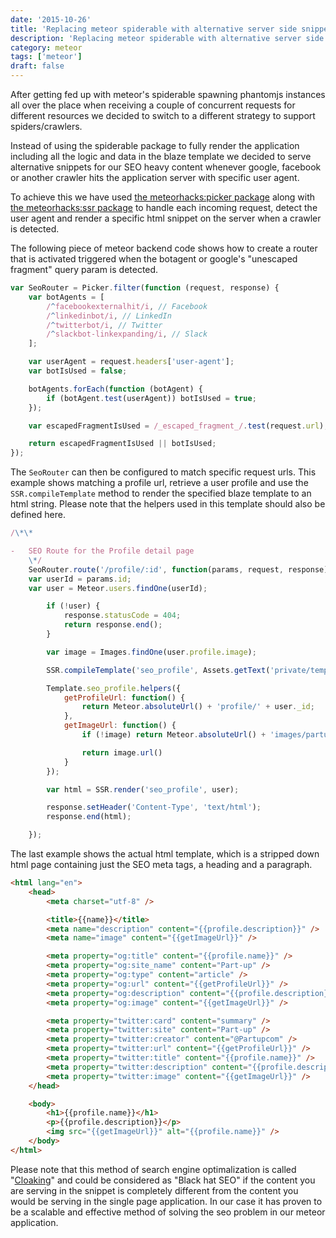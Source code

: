 ```yaml
---
date: '2015-10-26'
title: 'Replacing meteor spiderable with alternative server side snippet rendering'
description: 'Replacing meteor spiderable with alternative server side snippet rendering'
category: meteor
tags: ['meteor']
draft: false
---
```


After getting fed up with meteor's spiderable spawning phantomjs instances all over the place when receiving a couple of concurrent requests for different resources we decided to switch to a different strategy to support spiders/crawlers.

Instead of using the spiderable package to fully render the application including all the logic and data in the blaze template we decided to serve alternative snippets for our SEO heavy content whenever google, facebook or another crawler hits the application server with specific user agent.

To achieve this we have used [the meteorhacks:picker package](https://github.com/meteorhacks/picker) along with [the meteorhacks:ssr package](https://github.com/meteorhacks/meteor-ssr) to handle each incoming request, detect the user agent and render a specific html snippet on the server when a crawler is detected.

The following piece of meteor backend code shows how to create a router that is activated triggered when the botagent or google's "unescaped fragment" query param is detected.

```javascript
var SeoRouter = Picker.filter(function (request, response) {
    var botAgents = [
        /^facebookexternalhit/i, // Facebook
        /^linkedinbot/i, // LinkedIn
        /^twitterbot/i, // Twitter
        /^slackbot-linkexpanding/i, // Slack
    ];

    var userAgent = request.headers['user-agent'];
    var botIsUsed = false;

    botAgents.forEach(function (botAgent) {
        if (botAgent.test(userAgent)) botIsUsed = true;
    });

    var escapedFragmentIsUsed = /_escaped_fragment_/.test(request.url);

    return escapedFragmentIsUsed || botIsUsed;
});
```

The `SeoRouter` can then be configured to match specific request urls. This example shows matching a profile url, retrieve a user profile and use the `SSR.compileTemplate` method to render the specified blaze template to an html string. Please note that the helpers used in this template should also be defined here.

```javascript
/\*\*

-   SEO Route for the Profile detail page
    \*/
    SeoRouter.route('/profile/:id', function(params, request, response) {
    var userId = params.id;
    var user = Meteor.users.findOne(userId);

        if (!user) {
            response.statusCode = 404;
            return response.end();
        }

        var image = Images.findOne(user.profile.image);

        SSR.compileTemplate('seo_profile', Assets.getText('private/templates/seo/profile.html'));

        Template.seo_profile.helpers({
            getProfileUrl: function() {
                return Meteor.absoluteUrl() + 'profile/' + user._id;
            },
            getImageUrl: function() {
                if (!image) return Meteor.absoluteUrl() + 'images/partup-logo.png';

                return image.url()
            }
        });

        var html = SSR.render('seo_profile', user);

        response.setHeader('Content-Type', 'text/html');
        response.end(html);

    });
```

The last example shows the actual html template, which is a stripped down html page containing just the SEO meta tags, a heading and a paragraph.

```html
<html lang="en">
    <head>
        <meta charset="utf-8" />

        <title>{{name}}</title>
        <meta name="description" content="{{profile.description}}" />
        <meta name="image" content="{{getImageUrl}}" />

        <meta property="og:title" content="{{profile.name}}" />
        <meta property="og:site_name" content="Part-up" />
        <meta property="og:type" content="article" />
        <meta property="og:url" content="{{getProfileUrl}}" />
        <meta property="og:description" content="{{profile.description}}" />
        <meta property="og:image" content="{{getImageUrl}}" />

        <meta property="twitter:card" content="summary" />
        <meta property="twitter:site" content="Part-up" />
        <meta property="twitter:creator" content="@Partupcom" />
        <meta property="twitter:url" content="{{getProfileUrl}}" />
        <meta property="twitter:title" content="{{profile.name}}" />
        <meta property="twitter:description" content="{{profile.description}}" />
        <meta property="twitter:image" content="{{getImageUrl}}" />
    </head>

    <body>
        <h1>{{profile.name}}</h1>
        <p>{{profile.description}}</p>
        <img src="{{getImageUrl}}" alt="{{profile.name}}" />
    </body>
</html>
```

Please note that this method of search engine optimalization is called "[Cloaking](https://en.wikipedia.org/wiki/Cloaking)" and could be considered as "Black hat SEO" if the content you are serving in the snippet is completely different from the content you would be serving in the single page application. In our case it has proven to be a scalable and effective method of solving the seo problem in our meteor application.
